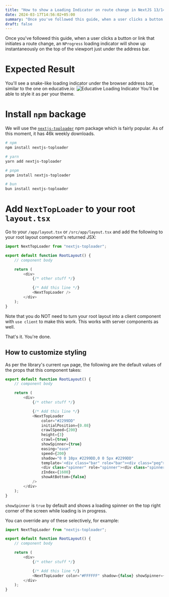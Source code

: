 ```yaml
---
title: "How to show a Loading Indicator on route change in NextJS 13/14 App Router"
date: 2024-03-17T14:56:02+05:00
summary: "Once you've followed this guide, when a user clicks a button or link that initiates a route change, an NProgress loading indicator will show up instantaneously on the top of the viewport just under the address bar."
draft: false
---
```

Once you've followed this guide, when a user clicks a button or link that initiates a route change, an `NProgress` loading indicator will show up instantaneously on the top of the viewport just under the address bar.

# Expected Result
You'll see a snake-like loading indicator under the browser address bar, similar to the one on educative.io:
![Educative Loading Indicator](/blog/static/images/educative-loading-indicator.png)
You'll be able to style it as per your theme.

# Install `npm` backage
We will use the [`nextjs-toploader`](https://www.npmjs.com/package/nextjs-toploader) npm package which is fairly popular. As of this moment, it has 46k weekly downloads.

```bash
# npm
npm install nextjs-toploader

# yarn
yarn add nextjs-toploader

# pnpm
pnpm install nextjs-toploader

# bun
bun install nextjs-toploader
```

# Add `NextTopLoader` to your root `layout.tsx`
Go to your `/app/layout.tsx` or `/src/app/layout.tsx` and add the following to your root layout component's returned JSX:

```typescript
import NextTopLoader from "nextjs-toploader";

export default function RootLayout() {
    // component body

    return (
        <div>
            {/* other stuff */}

            {/* Add this line */}
            <NextTopLoader />
        </div>
    );
}
```
Note that you do NOT need to turn your root layout into a client component with `use client` to make this work. This works with server components as well.

That's it. You're done.

## How to customize styling
As per the library's current `npm` page, the following are the default values of the props that this component takes:

```typescript
export default function RootLayout() {
    // component body

    return (
        <div>
            {/* other stuff */}

            {/* Add this line */}
            <NextTopLoader
                color="#2299DD"
                initialPosition={0.08}
                crawlSpeed={200}
                height={3}
                crawl={true}
                showSpinner={true}
                easing="ease"
                speed={200}
                shadow="0 0 10px #2299DD,0 0 5px #2299DD"
                template='<div class="bar" role="bar"><div class="peg"></div></div> 
                <div class="spinner" role="spinner"><div class="spinner-icon"></div></div>'
                zIndex={1600}
                showAtBottom={false}
            />
        </div>
    );
}
```
`showSpinner` is `true` by default and shows a loading spinner on the top right corner of the screen while loading is in progress.

You can override any of these selectively, for example:
```typescript
import NextTopLoader from "nextjs-toploader";

export default function RootLayout() {
    // component body

    return (
        <div>
            {/* other stuff */}

            {/* Add this line */}
            <NextTopLoader color="#FFFFFF" shadow={false} showSpinner={false} />
        </div>
    );
}
```